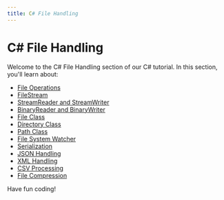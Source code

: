 ```yaml
---
title: C# File Handling
---
```


# C# File Handling

Welcome to the C# File Handling section of our C# tutorial. In this section, you'll learn about:

- [File Operations](./0-c-sharp-file-operations.mdx)
- [FileStream](./1-c-sharp-filestream.mdx)
- [StreamReader and StreamWriter](./2-c-sharp-streamreader-streamwriter.mdx)
- [BinaryReader and BinaryWriter](./3-c-sharp-binaryreader-binarywriter.mdx)
- [File Class](./4-c-sharp-file-class.mdx)
- [Directory Class](./5-c-sharp-directory-class.mdx)
- [Path Class](./6-c-sharp-path-class.mdx)
- [File System Watcher](./7-c-sharp-file-system-watcher.mdx)
- [Serialization](./8-c-sharp-serialization.mdx)
- [JSON Handling](./9-c-sharp-json-handling.mdx)
- [XML Handling](./10-c-sharp-xml-handling.mdx)
- [CSV Processing](./11-c-sharp-csv-processing.mdx)
- [File Compression](./12-c-sharp-file-compression.mdx)

Have fun coding!